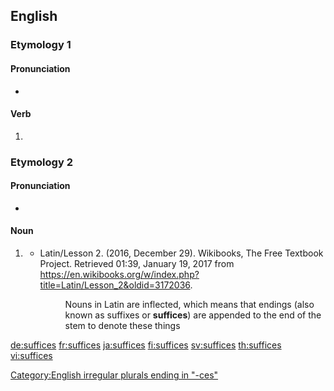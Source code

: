 ==English==

===Etymology 1===

====Pronunciation====
* {{IPA|/ˈsəˈfaɪsəz/|lang=en}}

====Verb====
{{head|en|verb form}}

# {{en-third-person singular of|suffice}}

===Etymology 2===

====Pronunciation====
* {{IPA|/ˈsʌfɪsiːz/|lang=en}}

====Noun====
{{head|en|noun plural form}}

# {{lb|en|nonstandard}} {{plural of|suffix|lang=en}}
#* Latin/Lesson 2. (2016, December 29). Wikibooks, The Free Textbook Project. Retrieved 01:39, January 19, 2017 from https://en.wikibooks.org/w/index.php?title=Latin/Lesson_2&oldid=3172036.
#*: Nouns in Latin are inflected, which means that endings (also known as suffixes or '''suffices''') are appended to the end of the stem to denote these things

[[Category:English irregular plurals ending in "-ces"]]

[[de:suffices]]
[[fr:suffices]]
[[ja:suffices]]
[[fi:suffices]]
[[sv:suffices]]
[[th:suffices]]
[[vi:suffices]]